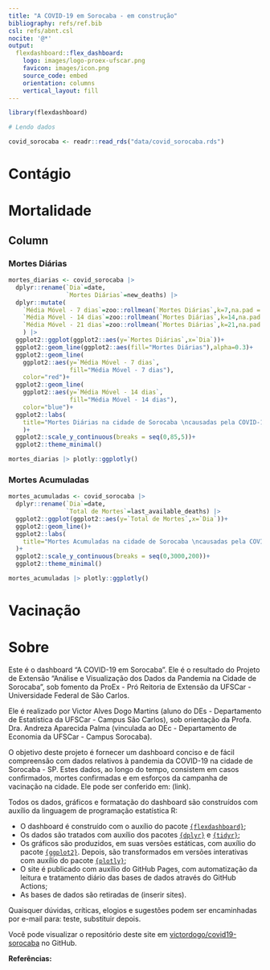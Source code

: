 ```yaml
---
title: "A COVID-19 em Sorocaba - em construção"
bibliography: refs/ref.bib
csl: refs/abnt.csl
nocite: '@*'
output: 
  flexdashboard::flex_dashboard:
    logo: images/logo-proex-ufscar.png
    favicon: images/icon.png
    source_code: embed
    orientation: columns
    vertical_layout: fill
---
```


```r
library(flexdashboard)

# Lendo dados

covid_sorocaba <- readr::read_rds("data/covid_sorocaba.rds")


```

Contágio
================================================================

Mortalidade
================================================================

Column {.tabset}
-------------------------------------

### Mortes Diárias

```r

mortes_diarias <- covid_sorocaba |>
  dplyr::rename(`Dia`=date,
                `Mortes Diárias`=new_deaths) |>
  dplyr::mutate(
    `Média Móvel - 7 dias`=zoo::rollmean(`Mortes Diárias`,k=7,na.pad = TRUE),
    `Média Móvel - 14 dias`=zoo::rollmean(`Mortes Diárias`,k=14,na.pad = TRUE),
    `Média Móvel - 21 dias`=zoo::rollmean(`Mortes Diárias`,k=21,na.pad = TRUE)
    ) |>
  ggplot2::ggplot(ggplot2::aes(y=`Mortes Diárias`,x=`Dia`))+
  ggplot2::geom_line(ggplot2::aes(fill="Mortes Diárias"),alpha=0.3)+
  ggplot2::geom_line(
    ggplot2::aes(y=`Média Móvel - 7 dias`,
                 fill="Média Móvel - 7 dias"),
    color="red")+
  ggplot2::geom_line(
    ggplot2::aes(y=`Média Móvel - 14 dias`,
                 fill="Média Móvel - 14 dias"),
    color="blue")+
  ggplot2::labs(
    title="Mortes Diárias na cidade de Sorocaba \ncausadas pela COVID-19"
    )+
  ggplot2::scale_y_continuous(breaks = seq(0,85,5))+
  ggplot2::theme_minimal()

mortes_diarias |> plotly::ggplotly()

```

### Mortes Acumuladas

```r

mortes_acumuladas <- covid_sorocaba |>
  dplyr::rename(`Dia`=date,
                `Total de Mortes`=last_available_deaths) |>
  ggplot2::ggplot(ggplot2::aes(y=`Total de Mortes`,x=`Dia`))+
  ggplot2::geom_line()+
  ggplot2::labs(
    title="Mortes Acumuladas na cidade de Sorocaba \ncausadas pela COVID-19"
  )+
  ggplot2::scale_y_continuous(breaks = seq(0,3000,200))+
  ggplot2::theme_minimal()

mortes_acumuladas |> plotly::ggplotly()

```



Vacinação
================================================================

Sobre
======================================================

Este é o dashboard "A COVID-19 em Sorocaba". Ele é o resultado do Projeto de Extensão  "Análise e Visualização dos Dados da Pandemia na Cidade de Sorocaba", sob fomento da ProEx - Pró Reitoria de Extensão da UFSCar - Universidade Federal de São Carlos.

Ele é realizado por Victor Alves Dogo Martins (aluno do DEs - Departamento de Estatística da UFSCar - Campus São Carlos), sob orientação da Profa. Dra. Andreza Aparecida Palma (vinculada ao DEc - Departamento de Economia da UFSCar - Campus Sorocaba). 

O objetivo deste projeto é fornecer um dashboard conciso e de fácil compreensão com dados relativos à pandemia da COVID-19 na cidade de Sorocaba - SP. Estes dados, ao longo do tempo, consistem em casos confirmados, mortes confirmadas e em esforços da campanha de vacinação na cidade. Ele pode ser conferido em: (link).

Todos os dados, gráficos e formatação do dashboard são construídos com auxílio da linguagem de programação estatística R:

* O dashboard é construído com o auxílio do pacote [`{flexdashboard}`](https://pkgs.rstudio.com/flexdashboard/);
* Os dados são tratados com auxílio dos pacotes [`{dplyr}`](https://dplyr.tidyverse.org/) e [`{tidyr}`](https://tidyr.tidyverse.org/);
* Os gráficos são produzidos, em suas versões estáticas, com auxílio do pacote [`{ggplot2}`](https://ggplot2.tidyverse.org/). Depois, são transformados em versões interativas com auxílio do pacote [`{plotly}`](https://plotly.com/r/);
* O site é publicado com auxílio do GitHub Pages, com automatização da leitura e tratamento diário das bases de dados através do GitHub Actions;
* As bases de dados são retiradas de (inserir sites).


Quaisquer dúvidas, críticas, elogios e sugestões podem ser encaminhadas por e-mail para: teste, substituir depois.


Você pode visualizar o repositório deste site em [victordogo/covid19-sorocaba](https://github.com/victordogo/covid19-sorocaba) no GitHub.

**Referências:**

<div id="refs"></div>
